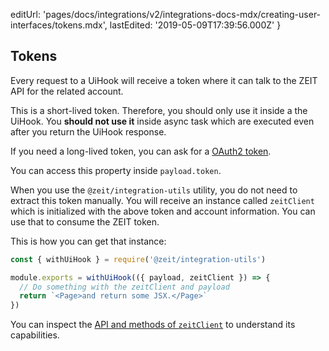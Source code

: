   editUrl:
    'pages/docs/integrations/v2/integrations-docs-mdx/creating-user-interfaces/tokens.mdx',
  lastEdited: '2019-05-09T17:39:56.000Z'
}

## Tokens

Every request to a UiHook will receive a token where it can talk to the ZEIT API for the related account.

This is a short-lived token. Therefore, you should only use it inside a the UiHook. You **should not use it** inside async task which are executed even after you return the UiHook response.

If you need a long-lived token, you can ask for a [OAuth2 token](https://www.notion.so/zeithq/Building-OAuth-Apps-2ff4b3638269466e87e2b1c68337eeb1).

You can access this property inside `payload.token`.

When you use the `@zeit/integration-utils` utility, you do not need to extract this token manually. You will receive an instance called `zeitClient` which is initialized with the above token and account information. You can use that to consume the ZEIT token.

This is how you can get that instance:

```js
const { withUiHook } = require('@zeit/integration-utils')

module.exports = withUiHook(({ payload, zeitClient }) => {
  // Do something with the zeitClient and payload
  return `<Page>and return some JSX.</Page>`
})
```

You can inspect the [API and methods of `zeitClient`](https://github.com/zeit/integration-utils/blob/master/src/zeit-client.ts) to understand its capabilities.

